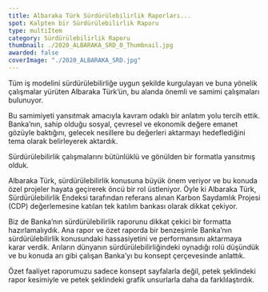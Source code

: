 ```yaml
---
title: Albaraka Türk Sürdürülebilirlik Raporları...
spot: Kalpten bir Sürdürülebilirlik Raporu
type: multiItem
category: Sürdürülebilirlik Raporu
thumbnail: ./2020_ALBARAKA_SRD_0_Thumbnail.jpg
awarded: false
coverImage: "./2020_ALBARAKA_SRD.jpg"
---
```




<MultiItemLayoutOneItem oneItemTitle="ALBARAKA TÜRK 2020 SÜRDÜRÜLEBİLİRLİK RAPORU" oneItemSubTitle="Kalpten bir Sürdürülebilirlik Raporu" sliderImages={[ALBARAKASRD2020_0]} awarded={false}>

Tüm iş modelini sürdürülebilirliğe uygun şekilde kurgulayan ve buna yönelik çalışmalar yürüten Albaraka Türk’ün, bu alanda önemli ve samimi çalışmaları bulunuyor.

Bu samimiyeti yansıtmak amacıyla kavram odaklı bir anlatım yolu tercih ettik. Banka’nın, sahip olduğu sosyal, çevresel ve ekonomik değere emanet gözüyle baktığını, gelecek nesillere bu değerleri aktarmayı hedeflediğini tema olarak belirleyerek aktardık.

Sürdürülebilirlik çalışmalarını bütünlüklü ve gönülden bir formatla yansıtmış olduk.

</MultiItemLayoutOneItem>


<MultiItemLayoutOneItem oneItemTitle="ALBARAKA TÜRK 2019 SÜRDÜRÜLEBİLİRLİK RAPORU" oneItemSubTitle="Sürdürülebilirlik için arı gibi çalışanlar" sliderImages={[ALBARAKASRD2019_0]} awarded={false}>

Albaraka Türk, sürdürülebilirlik konusuna büyük önem veriyor ve bu konuda özel projeler hayata geçirerek öncü bir rol üstleniyor. Öyle ki Albaraka Türk, Sürdürülebilirlik Endeksi tarafından referans alınan Karbon Saydamlık Projesi (CDP) değerlemesine katılan tek katılım bankası olarak dikkat çekiyor.

Biz de Banka’nın sürdürülebilirlik raporunu dikkat çekici bir formatta hazırlamalıydık. Ana rapor ve özet raporda bir benzeşimle Banka’nın sürdürülebilirlik konusundaki hassasiyetini ve performansını aktarmaya karar verdik. Arıların dünyanın sürdürülebilirliğindeki oynadığı rolü düşündük ve bu konuda arı gibi çalışan Banka’yı bu konsept çerçevesinde anlattık.

Özet faaliyet raporumuzu sadece konsept sayfalarla değil, petek şeklindeki rapor kesimiyle ve petek şeklindeki grafik unsurlarla daha da farklılaştırdık.

</MultiItemLayoutOneItem>
